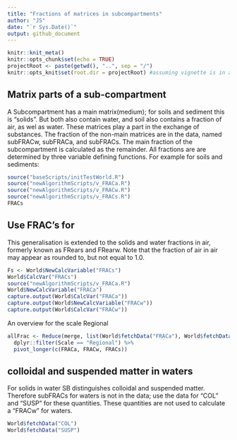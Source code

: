 ```yaml
---
title: "Fractions of matrices in subcompartments"
author: "JS"
date: "`r Sys.Date()`"
output: github_document
---
```


```r
knitr::knit_meta()
knitr::opts_chunk$set(echo = TRUE)
projectRoot <- paste(getwd(), "..", sep = "/")
knitr::opts_knit$set(root.dir = projectRoot) #assuming vignette is in a direct subfolder of the project
```

## Matrix parts of a sub-compartment
A Subcompartment has a main matrix(medium); for soils and sediment this is "solids". But both also contain water, and soil also contains a fraction of air, as wel as water. These matrices play a part in the exchange of substances. The fraction of the non-main matrices are in the data, named subFRACw, subFRACa, and subFRACs. The main fraction of the subcompartment is calculated as the remainder. All fractions are are determined by three variable defining functions. For example for soils and sediments:

```r
source("baseScripts/initTestWorld.R")
source("newAlgorithmScripts/v_FRACa.R")
source("newAlgorithmScripts/v_FRACw.R")
source("newAlgorithmScripts/v_FRACs.R")
FRACs
```

## Use FRAC's for 
This generalisation is extended to the solids and water fractions in air, formerly known as FRears and FRearw. Note that the fraction of air in air may appear as rounded to, but not equal to 1.0.
```r
Fs <- World$NewCalcVariable("FRACs")
World$CalcVar("FRACs")
source("newAlgorithmScripts/v_FRACa.R")
World$NewCalcVariable("FRACa")
capture.output(World$CalcVar("FRACa"))
capture.output(World$NewCalcVariable("FRACw"))
capture.output(World$CalcVar("FRACw"))

```
An overview for the scale Regional
```r
allFrac <- Reduce(merge, list(World$fetchData("FRACa"), World$fetchData("FRACw"), World$fetchData("FRACs"))) %>%
  dplyr::filter(Scale == "Regional") %>%
  pivot_longer(c(FRACa, FRACw, FRACs))

```
## colloidal and suspended matter in waters
For solids in water SB distinguishes colloidal and suspended matter. Therefore subFRACs for waters is not in the data; use the data for "COL" and "SUSP" for these quantities. These quantities are not used to calculate a "FRACw" for waters.
```r
World$fetchData("COL")
World$fetchData("SUSP")
```

